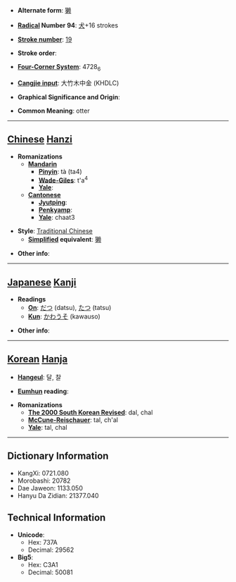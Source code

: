 * '''Alternate form''': [[獭]]

* '''[[Wiktionary:Chinese radical index| Radical]] Number 94''': [[Wiktionary:Chinese radical index 犬|犬]]+16 strokes

* '''[[Wiktionary:Chinese total strokes index|Stroke number]]''': [[Wiktionary:Chinese total strokes index 19|19]]

* '''Stroke order''': 

* '''[[Wiktionary:Chinese four corner index|Four-Corner System]]''': 4728<sub>6</sub>

* '''[[Wiktionary:Chinese Cangjie index|Cangjie input]]''': 大竹木中金 (KHDLC)

* '''Graphical Significance and Origin''': 

* '''Common Meaning''': otter

----

== [[Chinese]] [[Hanzi]] ==

* '''Romanizations'''
** '''[[Mandarin]]'''
*** '''[[Pinyin]]''': tà (ta4)
*** '''[[Wade-Giles]]''': t'a<sup>4</sup>
*** '''[[Yale]]''': 
** '''[[Cantonese]]'''
*** '''[[Jyutping]]''':
*** '''[[Penkyamp]]''': 
*** '''[[Yale]]''': chaat3

* '''Style''': [[Traditional Chinese]] 
** '''[[Simplified Chinese|Simplified]] equivalent''': [[獭]]

* '''Other info''': 

----

== [[Japanese]] [[Kanji]] ==

* '''Readings'''
** '''[[On]]''': [[だつ]] (datsu), [[たつ]] (tatsu)
** '''[[Kun]]''': [[かわうそ]] (kawauso)

* '''Other info''':  

----

== [[Korean]] [[Hanja]] ==

* '''[[Hangeul]]''': 달, 찰

* '''[[Eumhun]] reading''': 

* '''Romanizations'''
** '''[[The 2000 South Korean Revised Romanization|The 2000 South Korean Revised]]''': dal, chal
** '''[[McCune-Reischauer]]''': tal, ch'al
** '''[[Yale]]''': tal, chal

----

== Dictionary Information ==

* KangXi: 0721.080
* Morobashi: 20782
* Dae Jaweon: 1133.050
* Hanyu Da Zidian: 21377.040

== Technical Information ==

* '''Unicode''':
** Hex: 737A
** Decimal: 29562
* '''Big5''':
** Hex: C3A1
** Decimal: 50081